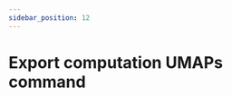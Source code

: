 ```yaml
---
sidebar_position: 12
---
```



# Export computation UMAPs command

<Title
  pre={['📖 User Guide', '🧮 Processing']}
  title={'Export computation UMAPs command'}
/>

<p>
  This command exports all computation UMAPs to a <NumPyIcon /> `.npy` file.
</p>
